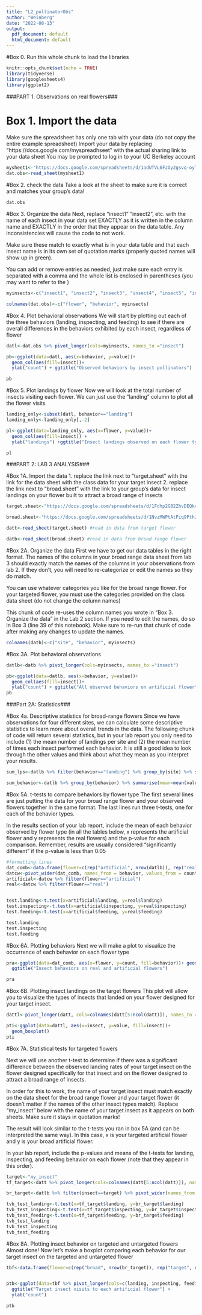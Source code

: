 ```yaml
---
title: "L2_pollinatorObs"
author: "Weinberg"
date: "2022-08-13"
output:
  pdf_document: default
  html_document: default
---
```


#Box 0.
Run this whole chunk to load the libraries
```r
knitr::opts_chunk$set(echo = TRUE)
library(tidyverse)
library(googlesheets4)
library(ggplot2)
```
###PART 1. Observations on real flowers###

# Box 1. Import the data
Make sure the spreadsheet has only one tab with your data (do not copy the entire example spreadsheet) 
Import your data by replacing "https://docs.google.com/myspreadhseet" with the actual sharing link to your data sheet
You may be prompted to log in to your UC Berkeley account
```r
mysheet1<-"https://docs.google.com/spreadsheets/d/1adUTVL6FzOy2gsvq-oyT3eOYaFmoh6MyS8ZBupLspiU/edit#gid=0"
dat.obs<-read_sheet(mysheet1)
```
#Box 2. check the data
Take a look at the sheet to make sure it is correct and matches your group's data!
```r
dat.obs
```


#Box 3. Organize the data
Next, replace "insect1" "insect2", etc. with the name of each insect in your data set EXACTLY as it is written in the column name and EXACTLY in the order that they appear on the data table. Any inconsistencies will cause the code to not work.

Make sure these match to exactly what is in your data table and that each insect name is in its own set of quotation marks (properly quoted names will show up in green).

You can add or remove entries as needed, just make sure each entry is separated with a comma and the whole list is enclosed in parentheses (you may want to refer to the )
```r
myinsects<-c("insect1", "insect2", "insect3", "insect4", "insect5", "insect6") #edit this line

colnames(dat.obs)<-c("flower", "behavior", myinsects)
```


#Box 4. Plot behavioral observations
We will start by plotting out each of the three behaviors (landing, inspecting, and feeding) to see if there are overall differences in the behaviors exhibited by each insect, regardless of flower
```r
datl<-dat.obs %>% pivot_longer(cols=myinsects, names_to ="insect")

pb<-ggplot(data=datl, aes(x=behavior, y=value))+
  geom_col(aes(fill=insect))+
  ylab("count") + ggtitle("Observed behaviors by insect pollinators")

pb
```
#Box 5. Plot landings by flower
Now we will look at the total number of insects visiting each flower. We can just use the "landing" column to plot all the flower visits
```r
landing_only<-subset(datl, behavior=="landing")
landing_only<-landing_only[,-2]

pl<-ggplot(data=landing_only, aes(x=flower, y=value))+
  geom_col(aes(fill=insect)) +
  ylab("landings") +ggtitle("Insect landings observed on each flower type")

pl
```



###PART 2: LAB 3 ANALYSIS###

#Box 1A. Import the data
1. replace the link next to "target.sheet" with the link for the data sheet with the class data for your target insect
2. replace the link next to "broad.sheet" with the link to your group's data for insect landings on your flower built to attract a broad range of insects
```r
target.sheet<-"https://docs.google.com/spreadsheets/d/1Fdhp2GB2ZhvDEQkvNqKN7Xd935bmsPxLHAkJmI4wSb4/edit?usp=sharing"

broad.sheet<-"https://docs.google.com/spreadsheets/d/1NvzMWPtAtPiq9PthJpRA8gxDkfr1X8n5VvLTVjU_XgA/edit?usp=sharing"

datt<-read_sheet(target.sheet) #read in data from target flower

datb<-read_sheet(broad.sheet) #read in data from broad range flower
```

#Box 2A. Organize the data
First we have to get our data tables in the right format. The names of the columns in your broad range data sheet from lab 3 should exactly match the names of the columns in your observations from lab 2. If they don't, you will need to re-categorize or edit the names so they do match.

You can use whatever categories you like for the broad range flower. For your targeted flower, you must use the categories provided on the class data sheet (do not change the column names)

This chunk of code re-uses the column names you wrote in "Box 3. Organize the data" in the Lab 2 section. If you need to edit the names, do so in Box 3 (line 39 of this notebook). Make sure to re-run that chunk of code after making any changes to update the names.
```r
colnames(datb)<-c("site", "behavior", myinsects)
```

#Box 3A. Plot behavioral observations
```r
datlb<-datb %>% pivot_longer(cols=myinsects, names_to ="insect")

pb<-ggplot(data=datlb, aes(x=behavior, y=value))+
  geom_col(aes(fill=insect))+
  ylab("count") + ggtitle("All observed behaviors on artificial flower")
pb
```



###Part 2A: Statistics###

#Box 4a. Descriptive statistics for broad-range flowers
Since we have observations for four different sites, we can calculate some descriptive statistics to learn more about overall trends in the data.
The following chunk of code will return several statistics, but in your lab report you only need to include (1) the mean number of landings per site and (2) the mean number of times each insect performed each behavior. 
It is still a good idea to look through the other values and think about what they mean as you interpret your results.
```r
sum_lps<-datlb %>% filter(behavior=="landing") %>% group_by(site) %>% summarise(mean=mean(value), stdev=sd(value))

sum_behavior<-datlb %>% group_by(behavior) %>% summarise(mean=mean(value), stdev=sd(value))

```

#Box 5A. t-tests to compare behaviors by flower type
The first several lines are just putting the data for your broad range flower and your observed flowers together in the same format. 
The last lines run three t-tests, one for each of the behavior types.

In the results section of your lab report, include the mean of each behavior observed by flower type (in all the tables below, x represents the artificial flower and y represents the real flowers) and the p-value for each comparison.
Remember, results are usually considered "significantly different" if the p-value is less than 0.05
```r
#formatting lines
dat_comb<-data.frame(flower=c(rep("artificial", nrow(datlb)), rep("real", nrow(datl))), site.type=c(datlb$site,datl$flower), behavior=c(datlb$behavior, datl$behavior), insect=c(datlb$insect, datl$insect), count=c(datlb$value, datl$value))
datcw<-pivot_wider(dat_comb, names_from = behavior, values_from = count)
artificial<-datcw %>% filter(flower=="artificial")
real<-datcw %>% filter(flower=="real")


test.landing<-t.test(x=artificial$landing, y=real$landing)
test.inspecting<-t.test(x=artificial$inspecting, y=real$inspecting)
test.feeding<-t.test(x=artificial$feeding, y=real$feeding)

test.landing
test.inspecting
test.feeding
```
#Box 6A. Plotting behaviors
Next we will make a plot to visualize the occurrence of each behavior on each flower type 
```r
pra<-ggplot(data=dat_comb, aes(x=flower, y=count, fill=behavior))+ geom_boxplot()+
  ggtitle("Insect behaviors on real and artificial flowers")

pra
```
#Box 6B. Plotting insect landings on the target flowers
This plot will allow you to visualize the types of insects that landed on your flower designed for your target insect.
```r
dattl<-pivot_longer(datt, cols=colnames(datt[5:ncol(datt)]), names_to = "insect")

pti<-ggplot(data=dattl, aes(x=insect, y=value, fill=insect))+
  geom_boxplot()
pti
```


#Box 7A. Statistical tests for targeted flowers

Next we will use another t-test to determine if there was a significant difference between the observed landing rates of your target insect on the flower designed specifically for that insect and on the flower designed to attract a broad range of insects.

In order for this to work, the name of your target insect must match exactly on the data sheet for the broad range flower and your target flower (it doesn't matter if the names of the other insect types match).
Replace "my_insect" below with the name of your target insect as it appears on both sheets. Make sure it stays in quotation marks!

The result will look similar to the t-tests you ran in box 5A (and can be interpreted the same way). In this case, x is your targeted artificial flower and y is your broad artificial flower.

In your lab report, include the p-values and means of the t-tests for landing, inspecting, and feeding behavior on each flower (note that they appear in this order).
```r
target<-"my_insect"
tf_target<-datt %>% pivot_longer(cols=colnames(datt[5:ncol(datt)]), names_to ="insect") %>% filter(insect==target) %>% pivot_wider(names_from = behavior)

br_target<-datlb %>% filter(insect==target) %>% pivot_wider(names_from = behavior)

tvb_test_landing<-t.test(x=tf_target$landing, y=br_target$landing)
tvb_test_inspecting<-t.test(x=tf_target$inspecting, y=br_target$inspecting)
tvb_test_feeding<-t.test(x=tf_target$feeding, y=br_target$feeding)
tvb_test_landing
tvb_test_inspecting
tvb_test_feeding
```

#Box 8A. Plotting insect behavior on targeted and untargeted flowers
Almost done! Now let's make a boxplot comparing each behavior for our target insect on the targeted and untargeted flower
```r
tbf<-data.frame(flower=c(rep("broad", nrow(br_target)), rep("target", nrow(tf_target))), landing=c(br_target$landing, tf_target$landing), inspecting=c(br_target$inspecting, tf_target$inspecting), feeding=c(br_target$feeding, tf_target$feeding))


ptb<-ggplot(data=tbf %>% pivot_longer(cols=c(landing, inspecting, feeding), names_to = "behavior"), aes(x=flower, y=value, fill=behavior))+ geom_boxplot()+
  ggtitle("Target insect visits to each artificial flower") +
  ylab("count")

ptb
```
